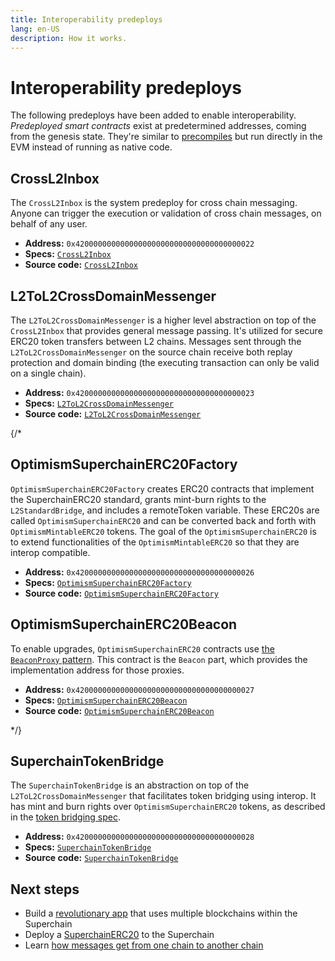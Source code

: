 ```yaml
---
title: Interoperability predeploys
lang: en-US
description: How it works.
---
```




<InteropCallout />

# Interoperability predeploys

The following predeploys have been added to enable interoperability.
*Predeployed smart contracts* exist at predetermined addresses, coming from the genesis state.
They're similar to [precompiles](https://www.evm.codes/precompiled) but run directly in the EVM instead of running as native code.

## CrossL2Inbox

The `CrossL2Inbox` is the system predeploy for cross chain messaging.
Anyone can trigger the execution or validation of cross chain messages, on behalf of any user.

*   **Address:** `0x4200000000000000000000000000000000000022`
*   **Specs:** [`CrossL2Inbox`](https://specs.optimism.io/interop/predeploys.html#crossl2inbox)
*   **Source code:** [`CrossL2Inbox`](https://github.com/ethereum-optimism/optimism/blob/develop/packages/contracts-bedrock/src/L2/CrossL2Inbox.sol)

## L2ToL2CrossDomainMessenger

The `L2ToL2CrossDomainMessenger` is a higher level abstraction on top of the `CrossL2Inbox` that provides general message passing.
It's utilized for secure ERC20 token transfers between L2 chains.
Messages sent through the `L2ToL2CrossDomainMessenger` on the source chain receive both replay protection and domain binding (the executing transaction can only be valid on a single chain).

*   **Address:** `0x4200000000000000000000000000000000000023`
*   **Specs:** [`L2ToL2CrossDomainMessenger`](https://specs.optimism.io/interop/predeploys.html#l2tol2crossdomainmessenger)
*   **Source code:** [`L2ToL2CrossDomainMessenger`](https://github.com/ethereum-optimism/optimism/blob/develop/packages/contracts-bedrock/src/L2/L2ToL2CrossDomainMessenger.sol)

{/* 
## OptimismSuperchainERC20Factory

`OptimismSuperchainERC20Factory` creates ERC20 contracts that implement the SuperchainERC20 standard, grants mint-burn rights to the `L2StandardBridge`, and includes a remoteToken variable. These ERC20s are called `OptimismSuperchainERC20` and can be converted back and forth with `OptimismMintableERC20` tokens. The goal of the `OptimismSuperchainERC20` is to extend functionalities of the `OptimismMintableERC20` so that they are interop compatible.

- **Address:** `0x4200000000000000000000000000000000000026`
- **Specs:** [`OptimismSuperchainERC20Factory`](https://specs.optimism.io/interop/predeploys.html#optimismsuperchainerc20factory)
- **Source code:** [`OptimismSuperchainERC20Factory`](https://github.com/ethereum-optimism/optimism/blob/develop/packages/contracts-bedrock/src/L2/OptimismSuperchainERC20Factory.sol)

## OptimismSuperchainERC20Beacon

To enable upgrades, `OptimismSuperchainERC20` contracts use [the `BeaconProxy` pattern](https://docs.openzeppelin.com/contracts/3.x/api/proxy#beacon).
This contract is the `Beacon` part, which provides the implementation address for those proxies.

- **Address:** `0x4200000000000000000000000000000000000027`
- **Specs:** [`OptimismSuperchainERC20Beacon`](https://specs.optimism.io/interop/predeploys.html#beaconcontract)
- **Source code:** [`OptimismSuperchainERC20Beacon`](https://github.com/ethereum-optimism/optimism/blob/develop/packages/contracts-bedrock/src/L2/OptimismSuperchainERC20Beacon.sol)

*/}

## SuperchainTokenBridge

The `SuperchainTokenBridge` is an abstraction on top of the `L2ToL2CrossDomainMessenger` that facilitates token bridging using interop. It has mint and burn rights over `OptimismSuperchainERC20` tokens, as described in the [token bridging spec](https://specs.optimism.io/interop/token-bridging.html).

*   **Address:** `0x4200000000000000000000000000000000000028`
*   **Specs:** [`SuperchainTokenBridge`](https://specs.optimism.io/interop/predeploys.html#superchainerc20bridge)
*   **Source code:** [`SuperchainTokenBridge`](https://github.com/ethereum-optimism/optimism/blob/develop/packages/contracts-bedrock/src/L2/SuperchainTokenBridge.sol)


## Next steps

*   Build a [revolutionary app](/app-developers/get-started) that uses multiple blockchains within the Superchain
*   Deploy a [SuperchainERC20](/stack/interop/tutorials/deploy-superchain-erc20) to the Superchain
*   Learn [how messages get from one chain to another chain](/stack/interop/message-passing)
